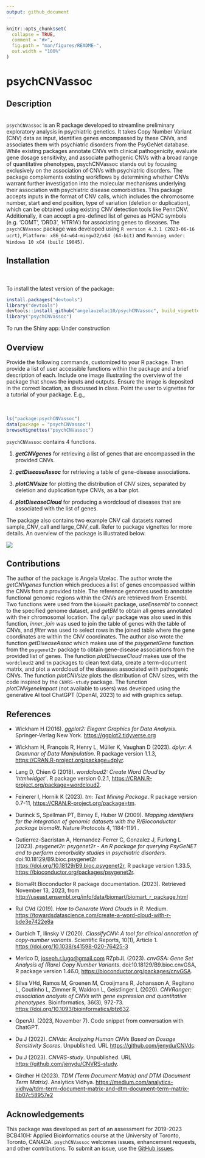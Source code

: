 ```yaml
---
output: github_document
---
```


<!-- README.md is generated from README.Rmd. Please edit that file -->

```r
knitr::opts_chunk$set(
  collapse = TRUE,
  comment = "#>",
  fig.path = "man/figures/README-",
  out.width = "100%"
)
```
# psychCNVassoc

## Description

<br>
`psychCNVassoc` is an R package developed to streamline preliminary exploratory analysis in psychiatric genetics. It takes Copy Number Variant (CNV) data as input, identifies genes encompassed by these CNVs, and associates them with psychiatric disorders from the PsyGeNet database. While existing packages annotate CNVs with clinical pathogenicity, evaluate gene dosage sensitivity, and associate pathogenic CNVs with a broad range of quantitative phenotypes, psychCNVassoc stands out by focusing exclusively on the association of CNVs with psychiatric disorders. The package complements existing workflows by determining whether CNVs warrant further investigation into the molecular mechanisms underlying their association with psychiatric disease comorbidities. This package accepts inputs in the format of CNV calls, which includes the chromosome number, start and end position, type of variation (deletion or duplication), which can be obtained using existing CNV detection tools like PennCNV. Additionally, it can accept a pre-defined list of genes as HGNC symbols (e.g. ‘COMT’, ‘DRD3’, 'HTR1A') for associating genes to diseases. The `psychCNVassoc` package was developed using `R version 4.3.1 (2023-06-16 ucrt)`, `Platform: x86_64-w64-mingw32/x64 (64-bit)` and `Running under: Windows 10 x64 (build 19045)`.


## Installation

<br>
<br>
To install the latest version of the package:
```r
install.packages("devtools")
library("devtools")
devtools::install_github("angelauzelac10/psychCNVassoc", build_vignettes = TRUE)
library("psychCNVassoc")
```


To run the Shiny app:
Under construction

## Overview

Provide the following commands, customized to your R package. Then provide a list of user accessible functions within the package and a brief description of each. Include one image illustrating the overview of the package that shows the inputs and outputs. Ensure the image is deposited in the correct location, as discussed in class. Point the user to vignettes for a tutorial of your package. E.g., 
<br>
<br>
<br>

```r
ls("package:psychCNVassoc")
data(package = "psychCNVassoc") 
browseVignettes("psychCNVassoc")
```

`psychCNVassoc` contains 4 functions.

1.  ***getCNVgenes*** for retrieving a list of genes that are encompassed in the
provided CNVs.

2.  ***getDiseaseAssoc*** for retrieving a table of gene-disease associations.

3.  ***plotCNVsize*** for plotting the distribution of CNV sizes, separated by deletion and duplication type CNVs, as a bar plot. 

4.  ***plotDiseaseCloud*** for producing a wordcloud of diseases that are associated
with the list of genes. 

The package also contains two example CNV call datasets named sample_CNV_call and large_CNV_call. Refer to package vignettes for more details. An overview of the package is illustrated below. 

![](./inst/extdata/example.png)

## Contributions


The author of the package is Angela Uzelac. The author wrote the *getCNVgenes* function which produces a list of genes encompassed within the CNVs from a provided table. The reference genomes used to annotate functional genomic regions within the CNVs are retrieved from Ensembl. Two functions were used from the `biomaRt` package,
*useEnsembl* to connect to the specified genome dataset, and *getBM* to obtain all genes annotated with their chromosomal location. The `dplyr` package was also used in this function, *inner_join* was used to join the table of genes with the table of CNVs, and *filter* was used to select rows in the joined table where the gene coordinates are within the CNV coordinates. The author also wrote the function *getDiseaseAssoc* which makes use of the *psygenetGene* function from the `psygenet2r` package to obtain gene-disease associations from the provided list of genes. The function *plotDiseaseCloud* makes use of the `wordcloud2` and `tm` packages to clean text data, create a term-document matrix, and plot a wordcloud of the diseases associated with pathogenic CNVs. The function *plotCNVsize* plots the distribution of CNV sizes, with the code inspired by the `CNVRS-study` package. The function *plotCNVgeneImpact* (not available to users) was developed using the generative AI tool ChatGPT (OpenAI, 2023) to aid with graphics setup.

## References

- Wickham H (2016). _ggplot2: Elegant Graphics for Data Analysis_. Springer-Verlag New York. <https://ggplot2.tidyverse.org>

- Wickham H, François R, Henry L, Müller K, Vaughan D (2023). _dplyr: A Grammar of Data Manipulation_. R package version 1.1.3, <https://CRAN.R-project.org/package=dplyr>.

- Lang D, Chien G (2018). _wordcloud2: Create Word Cloud by 'htmlwidget'_. R package version 0.2.1, <https://CRAN.R-project.org/package=wordcloud2>.

- Feinerer I, Hornik K (2023). _tm: Text Mining Package_. R package version 0.7-11, <https://CRAN.R-project.org/package=tm>.

- Durinck S, Spellman PT, Birney E, Huber W (2009). _Mapping identifiers for the integration of genomic datasets with the R/Bioconductor package biomaRt_. Nature Protocols 4, 1184-1191 .

- Gutierrez-Sacristan A, Hernandez-Ferrer C, Gonzalez J, Furlong L (2023). _psygenet2r: psygenet2r - An R package for querying PsyGeNET and to perform comorbidity studies in psychiatric disorders_. doi:10.18129/B9.bioc.psygenet2r <https://doi.org/10.18129/B9.bioc.psygenet2r>, R package version 1.33.5, <https://bioconductor.org/packages/psygenet2r>.

- BiomaRt Bioconductor R package documentation. (2023). Retrieved November 13, 2023, from <http://useast.ensembl.org/info/data/biomart/biomart_r_package.html>

- Rul CVd (2019). _How to Generate Word Clouds in R_. Medium. <https://towardsdatascience.com/create-a-word-cloud-with-r-bde3e7422e8a>

- Gurbich T, Ilinsky V (2020). _ClassifyCNV: A tool for clinical annotation of copy-number variants_. Scientific Reports, 10(1), Article 1. <https://doi.org/10.1038/s41598-020-76425-3>

- Merico D, <joseph.r.lugo@gmail.com> RZpbJL (2023). _cnvGSA: Gene Set Analysis of (Rare) Copy Number Variants_. doi:10.18129/B9.bioc.cnvGSA, R package version 1.46.0, <https://bioconductor.org/packages/cnvGSA>.

- Silva VHd, Ramos M, Groenen M, Crooijmans R, Johansson A, Regitano L, Coutinho L, Zimmer R, Waldron L, Geistlinger L (2020). _CNVRanger: association analysis of CNVs with gene expression and quantitative phenotypes_. Bioinformatics, 36(3), 972-73. <https://doi.org/10.1093/bioinformatics/btz632>.

- OpenAI. (2023, November 7). Code snippet from conversation with ChatGPT.

- Du J (2022). _CNVds: Analyzing Human CNVs Based on Dosage Sensitivity Scores_. Unpublished. URL <https://github.com/jenydu/CNVds>.
  
- Du J (2023). _CNVRS-study_. Unpublished. URL <https://github.com/jenydu/CNVRS-study>.

- Girdher H (2023). _TDM (Term Document Matrix) and DTM (Document Term Matrix)_. Analytics Vidhya. <https://medium.com/analytics-vidhya/tdm-term-document-matrix-and-dtm-document-term-matrix-8b07c58957e2>



## Acknowledgements

This package was developed as part of an assessment for 2019-2023 BCB410H: Applied Bioinformatics course at the University of Toronto, Toronto, CANADA. `psychCNVassoc` welcomes issues, enhancement requests, and other contributions. To submit an issue, use the [GitHub issues](https://github.com/angelauzelac10/psychCNVassoc/issues).

